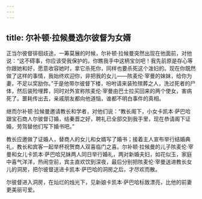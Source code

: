 ```yaml
---
---
---
```

title: 尔补顿·拉候曼选尔彼督为女婿
---




正当尔彼督徘徊歧途，一筹莫展的时候，尔补顿·拉候曼突然出现在他面前，对他说：“这不碍事，你应该受我保护的。你瞧我手中这柄宝剑吧！我先前原是存心等你跟她和好，愿意收容她时，拿它杀死你，同样也要杀死这个泼妇的。现在你既然做了这样的事情，我始终欢迎你，非把我的女儿——陔麦伦·宰曼的妹妹，给你为妻，不足以奖励你。”于是他带尔彼督下楼，吩咐请来装殓殡葬之人，洗过死者的尸体，然后装殓埋葬，同时对外宣称陔麦伦·宰曼由巴士拉买回来的两个使女，害病死了。噩耗传出去，亲戚朋友都向他道恼，谁都不明白事件的真相。

继而尔补顿·拉候曼邀请教长和学者，对他们说：“教长阁下，小女卡凯本·萨巴哈跟宝石商人尔彼督订婚，结秦晋之好，聘礼已全部交到我手里，现在恭请阁下证婚，劳驾替他们写下婚书吧。”

教长应邀做了证婚人，替商人的女儿和女婿写了婚书；接着主人宣布举行结婚典礼，教长和宾客一起举杯祝贺商人双喜临门之喜。尔补顿·拉候曼的儿子陔麦伦·宰曼和女儿卡凯本·萨巴哈兄妹两人同日举行婚礼，两对新婚夫妇，如花似玉，家庭中喜气洋洋，热闹空前，宾主直欢饮到深夜，最后分别把陔麦伦·宰曼送进教长女儿的洞房，把尔彼督送进卡凯本·萨巴哈的洞房之后，才尽欢而散。

尔彼督进入洞房，在灿烂的烛光下，见新娘卡凯本·萨巴哈标致漂亮，比他的前妻更美丽可爱。